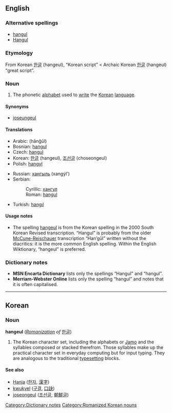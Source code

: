 {{wikipedia}}

==English==

===Alternative spellings===
*[[hangul]]
*[[Hangul]]

===Etymology===
From Korean [[한글]] (hangeul), “Korean script” < Archaic Korean [[한글]] (hangeul) “great script”.

===Noun===
{{en-noun|-}}

# The phonetic [[alphabet]] used to [[write]] the [[Korean]] [[language]].

====Synonyms====
*[[joseungeul]]

====Translations====
{{top}}
*Arabic: {{ARchar|[[هانغول]]}} (hānğūl) {{m}}
*Bosnian: [[hangul#Bosnian|hangul]] {{m}}
*Czech: [[hangul#Czech|hangul]] {{m}}
*Korean: [[한글]] (hangeul), [[조선글]] (choseongeul)
*Polish: [[hangyl]] {{m}}
{{mid}}
*Russian: [[хангыль]] (xangýl’) {{m}}
*Serbian:
*:Cyrillic: [[хангул]] {{m}}
*:Roman: [[hangul#Serbian|hangul]] {{m}}
*Turkish: [[hangıl]]
{{bottom}}

====Usage notes====
*The spelling [[hangeul]] is from the Korean spelling in the 2000 South Korean Revised transcription. “Hangul” is probably from the older [[McCune-Reischauer]] transcription “Han’gŭl” written without the diacritics: it is the more common English spelling. Within the English Wiktionary, “hangeul” is preferred.

===Dictionary notes===
*'''MSN Encarta Dictionary''' lists only the spellings “Hangul” and “hangul”.
*'''Merriam-Webster Online''' lists only the spelling “hangul” and notes that it is often capitalised.

[[Category:Dictionary notes]]

----

==Korean==

===Noun===
'''hangeul''' (''[[w:Revised Romanization|Romanization]] of'' [[한글]]) 

# The Korean character set, including the alphabets or [[w:Jamo|Jamo]] and the syllables composed or stacked therefrom. Those syllables make up the practical character set in everyday computing but for input typing. They are analogous to the traditional [[typesetting]] blocks. 

====See also====
*[[Hanja]] ([[한자]], [[漢字]])
*[[kwukyel]] ([[구결]], [[口訣]])
*[[joseongeul]] ([[조선글]], [[朝鮮글]])

[[Category:Romanized Korean nouns]]